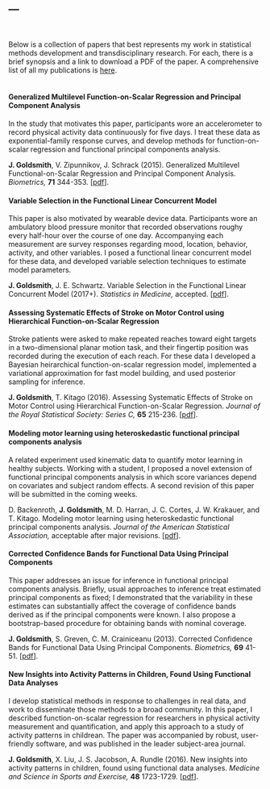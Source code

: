 ---
---

<link rel="stylesheet" href="styles.css" type="text/css" />
<br>

Below is a collection of papers that best represents my work in statistical methods development and transdisciplinary research. For each, there is a brief synopsis and a link to download a PDF of the paper. A comprehensive list of all my publications is [here](papers.html).
<br><br>

#### Generalized Multilevel Function-on-Scalar Regression and Principal Component Analysis

In the study that motivates this paper, participants wore an accelerometer to record physical activity data continuously for five days. I treat these data as exponential-family response curves, and develop methods for function-on-scalar regression and functional principal components analysis. 

**J. Goldsmith**, V. Zipunnikov, J. Schrack (2015).
Generalized Multilevel Functional-on-Scalar Regression and Principal Component Analysis.
<i> Biometrics, </i>
<b>71</b> 344-353.
[[pdf](BestPubs/GenMFPCA.pdf)].


#### Variable Selection in the Functional Linear Concurrent Model

This paper is also motivated by wearable device data. Participants wore an ambulatory blood pressure monitor that recorded observations roughy every half-hour over the course of one day. Accompanying each measurement are survey responses regarding mood, location, behavior, activity, and other variables. I posed a functional linear concurrent model for these data, and developed variable selection techniques to estimate model parameters.

**J. Goldsmith**, J. E. Schwartz.
Variable Selection in the Functional Linear Concurrent Model (2017+).
<i> Statistics in Medicine, </i>
accepted.
[[pdf](BestPubs/VBVS.pdf)].


#### Assessing Systematic Effects of Stroke on Motor Control using Hierarchical Function-on-Scalar Regression

Stroke patients were asked to make repeated reaches toward eight targets in a two-dimensional planar motion task, and their fingertip position was recorded during the execution of each reach. For these data I developed a Bayesian heirarchical function-on-scalar regression model, implemented a variational approximation for fast model building, and used posterior sampling for inference.

**J. Goldsmith**, T. Kitago (2016).
Assessing Systematic Effects of Stroke on Motor Control using Hierarchical Function-on-Scalar Regression.
<i> Journal of the Royal Statistical Society: Series C, </i>
<b>65</b> 215-236.
[[pdf](BestPubs/BayesPFSR.pdf)].


#### Modeling motor learning using heteroskedastic functional principal components analysis

A related experiment used kinematic data to quantify motor learning in healthy subjects. Working with a student, I proposed a novel extension of functional principal components analysis in which score variances depend on covariates and subject random effects. A second revision of this paper will be submitted in the coming weeks.

D. Backenroth, **J. Goldsmith**, M. D. Harran, J. C. Cortes, J. W. Krakauer, and T. Kitago.
Modeling motor learning using heteroskedastic functional principal components analysis.
<i> Journal of the American Statistical Association, </i> acceptable after major revisions.
[[pdf](BestPubs/MotorLearning.pdf)].


#### Corrected Confidence Bands for Functional Data Using Principal Components

This paper addresses an issue for inference in functional principal components analysis. Briefly, usual approaches to inference treat estimated principal components as fixed; I demonstrated that the variability in these estimates can substantially affect the coverage of confidence bands derived as if the principal components were known. I also propose a bootstrap-based procedure for obtaining bands with nominal coverage.

**J. Goldsmith**, S. Greven, C. M. Crainiceanu (2013).
Corrected Confidence Bands for Functional Data Using Principal Components.
<i> Biometrics, </i>
<b>69</b> 41-51.
[[pdf](BestPubs/FPCA_Bands.pdf)].


#### New Insights into Activity Patterns in Children, Found Using Functional Data Analyses

I develop statistical methods in response to challenges in real data, and work to disseminate those methods to a broad community. In this paper, I described function-on-scalar regression for researchers in physical activity measurement and quantification, and apply this approach to a study of activity patterns in childrean. The paper was accompanied by robust, user-friendly software, and was published in the leader subject-area journal. 

**J. Goldsmith**, X. Liu, J. S. Jacobson, A. Rundle (2016).
New insights into activity patterns in children, found using functional data analyses.
<i> Medicine and Science in Sports and Exercise, </i>
<b>48</b> 1723-1729.
[[pdf](BestPubs/HeadStart.pdf)].

